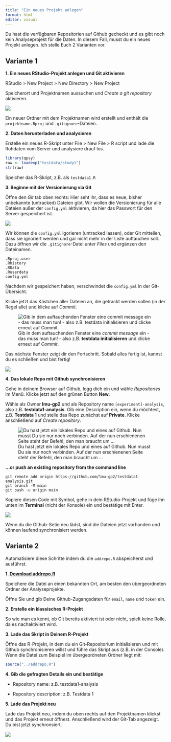 ```yaml
---
title: "Ein neues Projekt anlegen"
format: html
editor: visual
---
```


Du hast die verfügbaren Repositorien auf Github gecheckt und es gibt noch kein Analyseprojekt für die Daten. In diesem Fall, musst du ein neues Projekt anlegen. Ich stelle Euch 2 Varianten vor.

## Variante 1

**1. Ein neues RStudio-Projekt anlegen und Git aktivieren**

RStudio \> New Project \> New Directory \> New Project

Speicherort und Projektnamen aussuchen und *Create a git repository* aktivieren.

![](images/clipboard-780143245.png)

Ein neuer Ordner mit dem Projektnamen wird erstellt und enthält die `projektname.Rproj` und `.gitignore`-Dateien.

**2. Daten herunterladen und analysieren**

Erstelle ein neues R-Skript unter File \> New File \> R script und lade die Rohdaten vom Server und analysiere drauf los.

``` r
library(qpsy)
raw <- loadexp("testdata/study1")
str(raw)
```

Speicher das R-Skript, z.B. als `testdata1.R`

**3. Beginne mit der Versionierung via Git**

Öffne den *Git* tab oben rechts: Hier seht ihr, dass es neue, bisher unbekannte (untracked) Dateien gibt. Wir wollen die Versionierung für alle Dateien außer der `config.yml` aktivieren, da hier das Passwort für den Server gespeichert ist.

![](images/clipboard-3205946887.png)

Wir können die `config.yml` igorieren (untracked lassen), oder Git mitteilen, dass sie ignoriert werden und gar nicht mehr in der Liste auftauchen soll. Dazu öffnen wir die `.gitignore`-Datei unter *Files* und ergänzen den Dateinamen.

```         
.Rproj.user
.Rhistory
.RData
.Ruserdata
config.yml
```

Nachdem wir gespeichert haben, verschwindet die `config.yml` in der Git-Übersicht.

Klicke jetzt das Kästchen aller Dateien an, die getrackt werden sollen (in der Regel alle) und klicke auf *Commit*.

![Gib in dem auftauchenden Fenster eine *commit message* ein - das muss man tun! - also z.B. **testdata initialisieren** und clicke erneut auf *Commit*.](images/clipboard-99358453.png)

Das nächste Fenster zeigt dir den Fortschritt. Sobald alles fertig ist, kannst du es schließen und bist fertig!

![](images/clipboard-1899249682.png)

**4. Das lokale Repo mit Github synchronisieren**

Gehe in deinem Browser auf Github, logg dich ein und wähle *Repositories* im Menü. Klicke jetzt auf den grünen Button **New**.

Wähle als Owner **lmu-gp2** und als Repository name `[experiment]-analysis`, also z.B. **testdata1-analysis**. Gib eine Description ein, wenn du möchtest, z.B. **Testdata 1** und stelle das Repo zunächst auf **Private**. Klicke anschließend auf *Create repository*.

![Du hast jetzt ein lokales Repo und eines auf Github. Nun musst Du sie nur noch verbinden. Auf der nun erschienenen Seite steht der Befehl, den man braucht um ...](images/clipboard-2516914775.png)

**…or push an existing repository from the command line**

```         
git remote add origin https://github.com/lmu-gp2/testdata1-analysis.git
git branch -M main
git push -u origin main
```

Kopiere diesen Code mit Symbol, gehe in dein RStudio-Projekt und füge ihn unten im **Terminal** (nicht der Konsole) ein und bestätige mit Enter.

![](images/clipboard-119207626.png)

Wenn du die Github-Setie neu lädst, sind die Dateien jetzt vorhanden und können laufend synchronisiert werden.

## Variante 2

Automatisiere diese Schritte indem du die `addrepo.R` abspeicherst und ausführst.

**1. [Download addrepo.R](addrepo.R)**

Speichere die Datei an einen bekannten Ort, am besten den übergeordneten Ordner der Analyseprojekte.

Öffne Sie und gib Deine Github-Zugangsdaten für `email`, `name` und `token` ein.

**2. Erstelle ein klassisches R-Projekt**

So wie man es kennt, ob Git bereits aktiviert ist oder nicht, spielt keine Rolle, da es nachaktiviert wird.

**3. Lade das Skript in Deinem R-Projekt**

Öffne das R-Projekt, in dem du ein Git-Repositorium initialisieren und mit Github synchronisieren willst und führe das Skript aus (z.B. in der Console). Wenn die Datei zum Beispiel im übergeordneten Ordner liegt mit:

``` r
source("../addrepo.R")
```

**4. Gib die gefragten Details ein und bestätige**

-   Repository name: z.B. testdata1-analysis

-   Repository description: z.B. Testdata 1

**5. Lade das Projekt neu**

Lade das Projekt neu, indem du oben rechts auf den Projektnamen klickst und das Projekt erneut öffnest. Anschließend wird der Git-Tab angezeigt. Du bist jetzt synchronsiert.

![](images/clipboard-3196590867.png)
